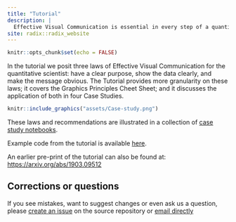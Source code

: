```yaml
---
title: "Tutorial"
description: |
  Effective Visual Communication is essential in every step of a quantitative workflow, from scoping to execution and communicating results and conclusions. The goal of the tutorial is to convey this competency. 
site: radix::radix_website
---
```


```r
knitr::opts_chunk$set(echo = FALSE)
```

In the tutorial we posit three laws of Effective Visual Communication for the quantitative scientist: have a clear purpose, show the data clearly, and make the message obvious. The Tutorial provides more granularity on these laws; it covers the Graphics Principles Cheet Sheet; and it discusses the application of both in four Case Studies.

```r
knitr::include_graphics("assets/Case-study.png")
```

These laws and recommendations are illustrated in a collection of [case study notebooks](https://graphicsprinciples.github.io/tutorial-case-studies).

Example code from the tutorial is available [here](https://github.com/GraphicsPrinciples/tutorial-viz-com). 

An earlier pre-print of the tutorial can also be found at: [https://arxiv.org/abs/1903.09512](https://arxiv.org/abs/1903.09512) 

## Corrections or questions {.appendix}

If you see mistakes, want to suggest changes or even ask us a question, please [create an issue](https://github.com/GraphicsPrinciples/GraphicsPrinciples.github.io/issues) on the source repository or [email directly](mailto:bailliem@gmail.com)
